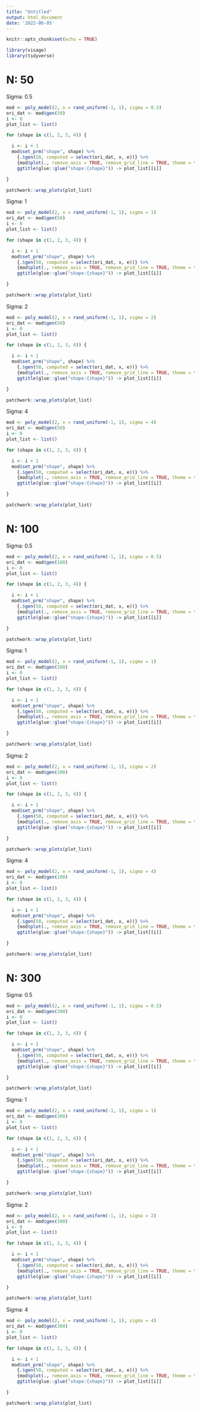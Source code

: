 ```yaml
---
title: "Untitled"
output: html_document
date: '2022-06-05'
---
```


```r
knitr::opts_chunk$set(echo = TRUE)
```

```r
library(visage)
library(tidyverse)
```

# N: 50

Sigma: 0.5

```r
mod <- poly_model(2, x = rand_uniform(-1, 1), sigma = 0.5)
ori_dat <- mod$gen(50)
i <- 0
plot_list <- list()

for (shape in c(1, 2, 3, 4)) {

  i <- i + 1
  mod$set_prm("shape", shape) %>%
    {.$gen(50, computed = select(ori_dat, x, e))} %>%
    {mod$plot(., remove_axis = TRUE, remove_grid_line = TRUE, theme = theme_light())} +
    ggtitle(glue::glue("shape:{shape}")) -> plot_list[[i]]

} 

patchwork::wrap_plots(plot_list)
```

Sigma: 1

```r
mod <- poly_model(2, x = rand_uniform(-1, 1), sigma = 1)
ori_dat <- mod$gen(50)
i <- 0
plot_list <- list()

for (shape in c(1, 2, 3, 4)) {

  i <- i + 1
  mod$set_prm("shape", shape) %>%
    {.$gen(50, computed = select(ori_dat, x, e))} %>%
    {mod$plot(., remove_axis = TRUE, remove_grid_line = TRUE, theme = theme_light())} +
    ggtitle(glue::glue("shape:{shape}")) -> plot_list[[i]]

} 

patchwork::wrap_plots(plot_list)
```

Sigma: 2

```r
mod <- poly_model(2, x = rand_uniform(-1, 1), sigma = 2)
ori_dat <- mod$gen(50)
i <- 0
plot_list <- list()

for (shape in c(1, 2, 3, 4)) {

  i <- i + 1
  mod$set_prm("shape", shape) %>%
    {.$gen(50, computed = select(ori_dat, x, e))} %>%
    {mod$plot(., remove_axis = TRUE, remove_grid_line = TRUE, theme = theme_light())} +
    ggtitle(glue::glue("shape:{shape}")) -> plot_list[[i]]

} 

patchwork::wrap_plots(plot_list)
```

Sigma: 4

```r
mod <- poly_model(2, x = rand_uniform(-1, 1), sigma = 4)
ori_dat <- mod$gen(50)
i <- 0
plot_list <- list()

for (shape in c(1, 2, 3, 4)) {

  i <- i + 1
  mod$set_prm("shape", shape) %>%
    {.$gen(50, computed = select(ori_dat, x, e))} %>%
    {mod$plot(., remove_axis = TRUE, remove_grid_line = TRUE, theme = theme_light())} +
    ggtitle(glue::glue("shape:{shape}")) -> plot_list[[i]]

} 

patchwork::wrap_plots(plot_list)
```

# N: 100

Sigma: 0.5

```r
mod <- poly_model(2, x = rand_uniform(-1, 1), sigma = 0.5)
ori_dat <- mod$gen(100)
i <- 0
plot_list <- list()

for (shape in c(1, 2, 3, 4)) {

  i <- i + 1
  mod$set_prm("shape", shape) %>%
    {.$gen(50, computed = select(ori_dat, x, e))} %>%
    {mod$plot(., remove_axis = TRUE, remove_grid_line = TRUE, theme = theme_light())} +
    ggtitle(glue::glue("shape:{shape}")) -> plot_list[[i]]

} 

patchwork::wrap_plots(plot_list)
```

Sigma: 1

```r
mod <- poly_model(2, x = rand_uniform(-1, 1), sigma = 1)
ori_dat <- mod$gen(100)
i <- 0
plot_list <- list()

for (shape in c(1, 2, 3, 4)) {

  i <- i + 1
  mod$set_prm("shape", shape) %>%
    {.$gen(50, computed = select(ori_dat, x, e))} %>%
    {mod$plot(., remove_axis = TRUE, remove_grid_line = TRUE, theme = theme_light())} +
    ggtitle(glue::glue("shape:{shape}")) -> plot_list[[i]]

} 

patchwork::wrap_plots(plot_list)
```

Sigma: 2

```r
mod <- poly_model(2, x = rand_uniform(-1, 1), sigma = 2)
ori_dat <- mod$gen(100)
i <- 0
plot_list <- list()

for (shape in c(1, 2, 3, 4)) {

  i <- i + 1
  mod$set_prm("shape", shape) %>%
    {.$gen(50, computed = select(ori_dat, x, e))} %>%
    {mod$plot(., remove_axis = TRUE, remove_grid_line = TRUE, theme = theme_light())} +
    ggtitle(glue::glue("shape:{shape}")) -> plot_list[[i]]

} 

patchwork::wrap_plots(plot_list)
```

Sigma: 4

```r
mod <- poly_model(2, x = rand_uniform(-1, 1), sigma = 4)
ori_dat <- mod$gen(100)
i <- 0
plot_list <- list()

for (shape in c(1, 2, 3, 4)) {

  i <- i + 1
  mod$set_prm("shape", shape) %>%
    {.$gen(50, computed = select(ori_dat, x, e))} %>%
    {mod$plot(., remove_axis = TRUE, remove_grid_line = TRUE, theme = theme_light())} +
    ggtitle(glue::glue("shape:{shape}")) -> plot_list[[i]]

} 

patchwork::wrap_plots(plot_list)
```

# N: 300

Sigma: 0.5

```r
mod <- poly_model(2, x = rand_uniform(-1, 1), sigma = 0.5)
ori_dat <- mod$gen(300)
i <- 0
plot_list <- list()

for (shape in c(1, 2, 3, 4)) {

  i <- i + 1
  mod$set_prm("shape", shape) %>%
    {.$gen(50, computed = select(ori_dat, x, e))} %>%
    {mod$plot(., remove_axis = TRUE, remove_grid_line = TRUE, theme = theme_light())} +
    ggtitle(glue::glue("shape:{shape}")) -> plot_list[[i]]

} 

patchwork::wrap_plots(plot_list)
```

Sigma: 1

```r
mod <- poly_model(2, x = rand_uniform(-1, 1), sigma = 1)
ori_dat <- mod$gen(300)
i <- 0
plot_list <- list()

for (shape in c(1, 2, 3, 4)) {

  i <- i + 1
  mod$set_prm("shape", shape) %>%
    {.$gen(50, computed = select(ori_dat, x, e))} %>%
    {mod$plot(., remove_axis = TRUE, remove_grid_line = TRUE, theme = theme_light())} +
    ggtitle(glue::glue("shape:{shape}")) -> plot_list[[i]]

} 

patchwork::wrap_plots(plot_list)
```

Sigma: 2

```r
mod <- poly_model(2, x = rand_uniform(-1, 1), sigma = 2)
ori_dat <- mod$gen(300)
i <- 0
plot_list <- list()

for (shape in c(1, 2, 3, 4)) {

  i <- i + 1
  mod$set_prm("shape", shape) %>%
    {.$gen(50, computed = select(ori_dat, x, e))} %>%
    {mod$plot(., remove_axis = TRUE, remove_grid_line = TRUE, theme = theme_light())} +
    ggtitle(glue::glue("shape:{shape}")) -> plot_list[[i]]

} 

patchwork::wrap_plots(plot_list)
```

Sigma: 4

```r
mod <- poly_model(2, x = rand_uniform(-1, 1), sigma = 4)
ori_dat <- mod$gen(300)
i <- 0
plot_list <- list()

for (shape in c(1, 2, 3, 4)) {

  i <- i + 1
  mod$set_prm("shape", shape) %>%
    {.$gen(50, computed = select(ori_dat, x, e))} %>%
    {mod$plot(., remove_axis = TRUE, remove_grid_line = TRUE, theme = theme_light())} +
    ggtitle(glue::glue("shape:{shape}")) -> plot_list[[i]]

} 

patchwork::wrap_plots(plot_list)
```

